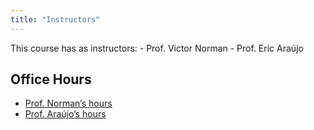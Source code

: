 ```yaml
---
title: "Instructors"
---
```


This course has as instructors:
- Prof. Victor Norman
- Prof. Eric Araújo

## Office Hours

<!-- - <a href="https://vtn2webpage.firebaseapp.com/home" target="_blank">Prof. Norman's hours</a>
- <a href="https://outlook.office365.com/calendar/published/c0bd07a3f1d64aaf9a74c91921ce7536@calvin.edu/79189cd730424803bceba861959c7e752179000899390454025/calendar.html" target="_blank">Prof. Araújo's hours</a> -->

- [Prof. Norman's hours](https://vtn2webpage.firebaseapp.com/home){target="_blank"}
- [Prof. Araújo's hours](https://outlook.office365.com/calendar/published/c0bd07a3f1d64aaf9a74c91921ce7536@calvin.edu/79189cd730424803bceba861959c7e752179000899390454025/calendar.html){target="_blank"}


